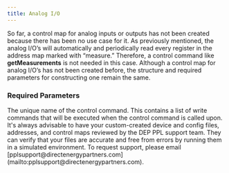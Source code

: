 ```yaml
---
title: Analog I/O
---
```


So far, a control map for analog inputs or outputs has not been created because there has been no use case for it. As previously mentioned, the analog I/O’s will automatically and periodically read every register in the address map marked with “measure.” Therefore, a control command like **getMeasurements** is not needed in this case. Although a control map for analog I/O’s has not been created before, the structure and required parameters for constructing one remain the same.

### Required Parameters

<ParamField path="name" type="string" required>
The unique name of the control command.

</ParamField>

<ParamField path="commands" type="string" required>
This contains a list of write commands that will be executed when the control command is called upon.

</ParamField>

<Check>
It's always advisable to have your custom-created device and config files, addresses, and control maps reviewed by the DEP PPL support team. 
They can verify that your files are accurate and free from errors by running them in a simulated environment. To request support, please email [pplsupport@directenergypartners.com](mailto:pplsupport@directenergypartners.com).
</Check>